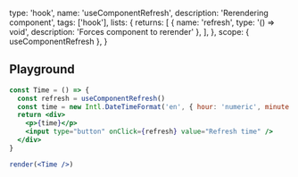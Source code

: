 
  type: 'hook',
  name: 'useComponentRefresh',
  description: 'Rerendering component',
  tags: ['hook'],
  lists: {
    returns: [
      { name: 'refresh', type: '() => void', description: 'Forces component to rerender' },
    ],
  },
  scope: { useComponentRefresh },
}

## Playground

```jsx live render
const Time = () => {
  const refresh = useComponentRefresh()
  const time = new Intl.DateTimeFormat('en', { hour: 'numeric', minute: 'numeric', second: 'numeric' }).format()
  return <div>
    <p>{time}</p>
    <input type="button" onClick={refresh} value="Refresh time" />
  </div>
}

render(<Time />)
```
